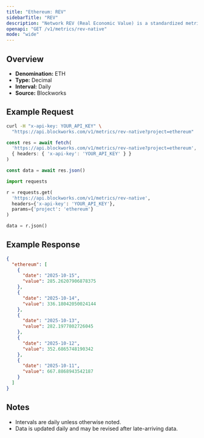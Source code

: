 ```yaml
---
title: "Ethereum: REV"
sidebarTitle: "REV"
description: "Network REV (Real Economic Value) is a standardized metric that tracks blockchain value accrual generated by user activity. REV consists of both in-protocol transaction fees and out-of-protocol tips that users pay for transaction execution, so it measures the monetary demand to transact onchain."
openapi: "GET /v1/metrics/rev-native"
mode: "wide"
---
```


## Overview

- **Denomination:** ETH
- **Type:** Decimal
- **Interval:** Daily
- **Source:** Blockworks

## Example Request

<CodeGroup>

```bash cURL
curl -H "x-api-key: YOUR_API_KEY" \
  "https://api.blockworks.com/v1/metrics/rev-native?project=ethereum"
```

```typescript TypeScript
const res = await fetch(
  'https://api.blockworks.com/v1/metrics/rev-native?project=ethereum',
  { headers: { 'x-api-key': 'YOUR_API_KEY' } }
)

const data = await res.json()
```

```python Python
import requests

r = requests.get(
  'https://api.blockworks.com/v1/metrics/rev-native',
  headers={'x-api-key': 'YOUR_API_KEY'},
  params={'project': 'ethereum'}
)

data = r.json()
```

</CodeGroup>

## Example Response

```json
{
  "ethereum": [
    {
      "date": "2025-10-15",
      "value": 285.26207906878375
    },
    {
      "date": "2025-10-14",
      "value": 336.18042050024144
    },
    {
      "date": "2025-10-13",
      "value": 282.1977802726045
    },
    {
      "date": "2025-10-12",
      "value": 352.6865748190342
    },
    {
      "date": "2025-10-11",
      "value": 667.8868943542187
    }
  ]
}
```

## Notes
- Intervals are daily unless otherwise noted.
- Data is updated daily and may be revised after late-arriving data.